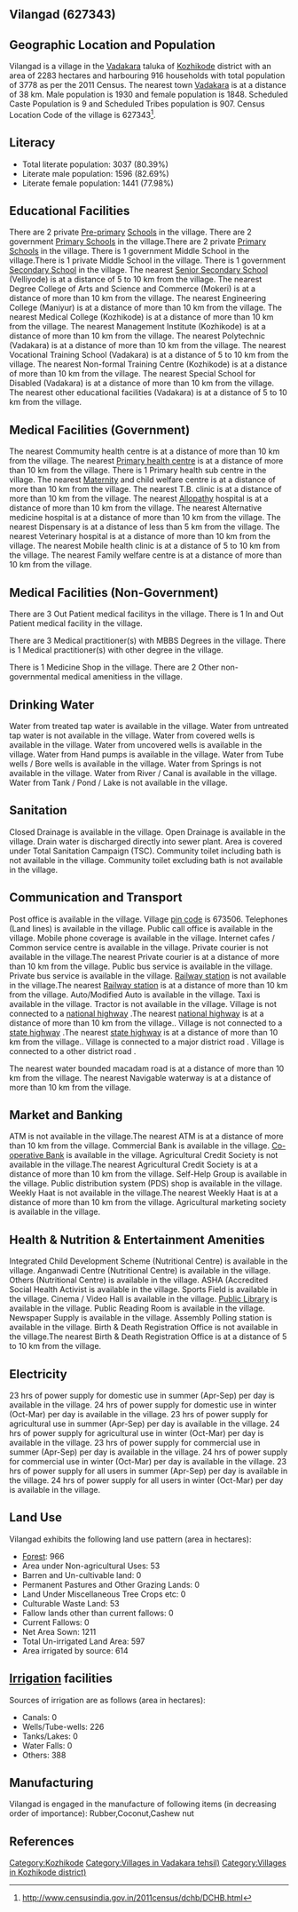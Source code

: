 {{Infobox settlement
| name=Vilangad
| native_name=
| native_name_lang=
| other_name=
| nickname=
| settlement_type=Village
| image_skyline=
| image_alt=
| image_caption=
| pushpin_map=India Kerala
| pushpin_label_position=right
| pushpin_map_alt=
| pushpin_map_caption=Location in Kerala, India
| latd=
| latm=
| lats=
| latNS=
| longd=
| longm=
| longs=
| longEW=
| coordinates_display=inline,title
| subdivision_type=Country
| subdivision_name={{flag|India}}
| subdivision_type1=[[States and territories of India|State]]
| subdivision_name1=Kerala 
| subdivision_type2=[[List of districts of India|District]]
| subdivision_name2=Kozhikode
| subdivision_type3=Tahsil
| subdivision_name3=Vadakara
| website=
| established_title=<!-- Established -->
| established_date=
| founder=
| named_for=
| government_type=
| governing_body=
| unit_pref=Metric=
| area_footnotes=
| area_rank=
| area_total_km2=22.83
| elevation_footnotes=
| elevation_m=
| population_total=3778
| population_as_of=2011
| population_rank=
| population_density_km2=165
| population_demonym=
| population_footnotes=
| demographics_type1=Languages
| demographics1_title1=Official
| demographics1_info1=[[Malayalam language|Malayalam]]
| timezone1=[[Indian Standard Time|IST]]
| utc_offset1==+5:30
| postal_code_type=[[Postal Index Number|PIN]]
| postal_code=673506
| area_code_type=Telephone code
| area_code=
| registration_plate=
| blank1_name_sec1=Nearest city
| blank1_info_sec1=[[Vadakara]]
| blank2_name_sec1=[[Human sex ratio|Sex ratio]]
| blank2_info_sec1=957 [[male|♂]]/[[female|♀]]
| blank3_name_sec1=Literacy
| blank3_info_sec1=80.39%
| blank1_name_sec2=[[2011 Census of India|2011 census]] code
| blank1_info_sec2=627343
| footnotes=
}}

== Vilangad (627343) ==

== Geographic Location and Population ==

Vilangad is a village in the [[Vadakara]] taluka of [[Kozhikode]] district with an area of 2283 hectares and harbouring 916 households with total population of 3778 as per the 2011 Census. The nearest town [[Vadakara]] is at a distance of 38 km. Male population is 1930 and female population is 1848. Scheduled Caste Population is 9 and Scheduled Tribes population is 907. Census Location Code of the village is 627343<ref>http://www.censusindia.gov.in/2011census/dchb/DCHB.html</ref>.


== Literacy ==  
* Total literate population: 3037 (80.39%)
* Literate male population: 1596 (82.69%)
* Literate female population: 1441 (77.98%)


== Educational Facilities ==  
There are 2 private [[Pre-primary]] [[School]]s in the village.
There are 2 government [[Primary School]]s in the village.There are 2 private [[Primary School]]s in the village.
There is 1 government Middle School in the village.There is 1 private Middle School in the village.
There is 1 government [[Secondary School]] in the village.
The nearest [[Senior Secondary School]] (Velliyode) is at a distance of 5 to 10 km from the village.
The nearest Degree College of Arts and Science and Commerce (Mokeri) is at a distance of more than 10 km from the village.
The nearest Engineering College (Maniyur) is at a distance of more than 10 km from the village.
The nearest Medical College (Kozhikode) is at a distance of more than 10 km from the village.
The nearest Management Institute (Kozhikode) is at a distance of more than 10 km from the village.
The nearest Polytechnic (Vadakara) is at a distance of more than 10 km from the village.
The nearest Vocational Training School (Vadakara) is at a distance of 5 to 10 km from the village.
The nearest Non-formal Training Centre (Kozhikode) is at a distance of more than 10 km from the village.
The nearest Special School for Disabled (Vadakara) is at a distance of more than 10 km from the village.
The nearest other educational facilities (Vadakara) is at a distance of 5 to 10 km from the village.


== Medical Facilities (Government) ==
The nearest Commumity health centre is at a distance of more than 10 km from the village.
The nearest [[Primary health centre]] is at a distance of more than 10 km from the village.
There is 1 Primary health sub centre in the village.
The nearest [[Maternity]] and child welfare centre is at a distance of more than 10 km from the village.
The nearest T.B. clinic is at a distance of more than 10 km from the village.
The nearest [[Allopathy]] hospital is at a distance of more than 10 km from the village.
The nearest Alternative medicine hospital is at a distance of more than 10 km from the village.
The nearest Dispensary is at a distance of less than 5 km from the village.
The nearest Veterinary hospital is at a distance of more than 10 km from the village.
The nearest Mobile health clinic is at a distance of 5 to 10 km from the village.
The nearest Family welfare centre is at a distance of more than 10 km from the village.


== Medical Facilities (Non-Government) ==
There are 3 Out Patient medical facilitys in the village.
There is 1 In and Out Patient medical facility in the village.

There are 3 Medical practitioner(s) with MBBS Degrees in the village.
There is 1 Medical practitioner(s) with other degree in the village.


There is 1 Medicine Shop in the village.
There are 2 Other non-governmental medical amenitiess in the village.


== Drinking Water ==
Water from treated tap water is available in the village.
Water from untreated tap water is not available in the village.
Water from covered wells is available in the village.
Water from uncovered wells is available in the village.
Water from Hand pumps is available in the village.
Water from Tube wells / Bore wells is available in the village.
Water from Springs is not available in the village.
Water from River / Canal is available in the village.
Water from Tank / Pond / Lake is not available in the village.


== Sanitation ==
Closed Drainage is available in the village.
Open Drainage is available in the village.
Drain water is discharged directly into sewer plant.
Area is covered under Total Sanitation Campaign (TSC).
Community toilet including bath is not available in the village.
Community toilet excluding bath is not available in the village.


== Communication and Transport ==
Post office is available in the village.
Village [[pin code]] is 673506.
Telephones (Land lines) is available in the village.
Public call office is available in the village.
Mobile phone coverage is available in the village.
Internet cafes / Common service centre is available in the village.
Private courier is not available in the village.The nearest Private courier is at a distance of more than 10 km from the village.
Public bus service is available in the village.
Private bus service is available in the village.
[[Railway station]] is not available in the village.The nearest [[Railway station]] is at a distance of more than 10 km from the village.
Auto/Modified Auto is available in the village.
Taxi is available in the village.
Tractor is not available in the village.
Village is not connected to a [[national highway]] .The nearest [[national highway]] is at a distance of more than 10 km from the village..
Village is not connected to a [[state highway]] .The nearest [[state highway]] is at a distance of more than 10 km from the village..
Village is connected to a major district road    .
Village is connected to a other district road  .


The nearest water bounded macadam road is at a distance of more than 10 km from the village.
The nearest Navigable waterway is at a distance of more than 10 km from the village.



== Market and Banking ==
ATM is not available in the village.The nearest ATM is at a distance of more than 10 km from the village.
Commercial Bank is available in the village.
[[Co-operative Bank]] is available in the village.
Agricultural Credit Society is not available in the village.The nearest Agricultural Credit Society is at a distance of more than 10 km from the village.
Self-Help Group is available in the village.
Public distribution system (PDS) shop is available in the village.
Weekly Haat is not available in the village.The nearest Weekly Haat is at a distance of more than 10 km from the village.
Agricultural marketing society is available in the village.


== Health & Nutrition & Entertainment Amenities ==
Integrated Child Development Scheme (Nutritional Centre) is available in the village.
Anganwadi Centre (Nutritional Centre) is available in the village.
Others (Nutritional Centre) is available in the village.
ASHA (Accredited Social Health Activist is available in the village.
Sports Field is available in the village.
Cinema / Video Hall is available in the village.
[[Public Library]] is available in the village.
Public Reading Room is available in the village.
Newspaper Supply is available in the village.
Assembly Polling station is available in the village.
Birth & Death Registration Office is not available in the village.The nearest Birth & Death Registration Office is at a distance of 5 to 10 km from the village.


== Electricity ==
23 hrs of power supply for domestic use in summer (Apr-Sep) per day is available in the village.
24 hrs of power supply for domestic use in winter (Oct-Mar) per day is available in the village.
23 hrs of power supply for agricultural use in summer (Apr-Sep) per day is available in the village.
24 hrs of power supply for agricultural use in winter (Oct-Mar) per day is available in the village.
23 hrs of power supply for commercial use in summer (Apr-Sep) per day is available in the village.
24 hrs of power supply for commercial use in winter (Oct-Mar) per day is available in the village.
23 hrs of power supply for all users in summer (Apr-Sep) per day is available in the village.
24 hrs of power supply for all users in winter (Oct-Mar) per day is available in the village.


== Land Use ==
Vilangad exhibits the following land use pattern (area in hectares):
* [[Forest]]: 966
* Area under Non-agricultural Uses: 53
* Barren and Un-cultivable land: 0
* Permanent Pastures and Other Grazing Lands: 0
* Land Under Miscellaneous Tree Crops etc: 0
* Culturable Waste Land: 53
* Fallow lands other than current fallows: 0
* Current Fallows: 0
* Net Area Sown: 1211
* Total Un-irrigated Land Area: 597
* Area irrigated by source: 614


== [[Irrigation]] facilities ==
Sources of irrigation are as follows (area in hectares):
* Canals: 0
* Wells/Tube-wells: 226
* Tanks/Lakes: 0
* Water Falls: 0
* Others: 388


== Manufacturing ==
Vilangad is engaged in the manufacture of following items (in decreasing order of importance): Rubber,Coconut,Cashew nut 


[[Category:Kozhikode]]
[[Category:Villages in Vadakara tehsil)]]
[[Category:Villages in Kozhikode district)]]


== References ==
{{Reflist}}


